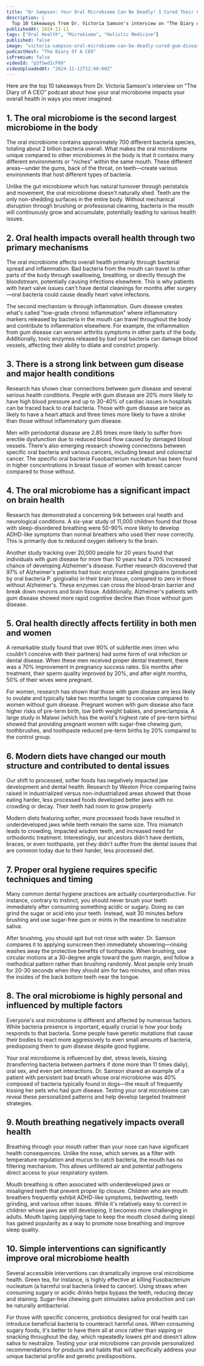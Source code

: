 ```yaml
---
title: "Dr Sampson: Your Oral Microbiome Can Be Deadly! I Cured Their Gum Disease And They Walked Again!"
description: |
  Top 10 takeaways from Dr. Victoria Samson's interview on "The Diary of A CEO" podcast about how your oral microbiome impacts your overall health in ways you never imagined.
publishedAt: 2024-11-11
tags: ["Oral Health", "Microbiome", "Holistic Medicine"]
published: false
image: "victoria-sampson-oral-microbiome-can-be-deadly-cured-gum-disease.jpg"
podcastHost: "The Diary Of A CEO"
isPremium: false
videoId: "p3fSwd1cF08"
videoUploadedAt: "2024-11-11T12:00:00Z"
---
```



<PodcastSummaryPageLayout frontmatter={frontmatter}>

Here are the top 10 takeaways from Dr. Victoria Samson's interview on "The Diary of A CEO" podcast about how your oral microbiome impacts your overall health in ways you never imagined.

## 1. The oral microbiome is the second largest microbiome in the body

The oral microbiome contains approximately 700 different bacteria species, totaling about 2 billion bacteria overall. What makes the oral microbiome unique compared to other microbiomes in the body is that it contains many different environments or "niches" within the same mouth. These different areas—under the gums, back of the throat, on teeth—create various environments that host different types of bacteria.

Unlike the gut microbiome which has natural turnover through peristalsis and movement, the oral microbiome doesn't naturally shed. Teeth are the only non-shedding surfaces in the entire body. Without mechanical disruption through brushing or professional cleaning, bacteria in the mouth will continuously grow and accumulate, potentially leading to various health issues.

## 2. Oral health impacts overall health through two primary mechanisms

The oral microbiome affects overall health primarily through bacterial spread and inflammation. Bad bacteria from the mouth can travel to other parts of the body through swallowing, breathing, or directly through the bloodstream, potentially causing infections elsewhere. This is why patients with heart valve issues can't have dental cleanings for months after surgery—oral bacteria could cause deadly heart valve infections.

The second mechanism is through inflammation. Gum disease creates what's called "low-grade chronic inflammation" where inflammatory markers released by bacteria in the mouth can travel throughout the body and contribute to inflammation elsewhere. For example, the inflammation from gum disease can worsen arthritis symptoms in other parts of the body. Additionally, toxic enzymes released by bad oral bacteria can damage blood vessels, affecting their ability to dilate and constrict properly.

## 3. There is a strong link between gum disease and major health conditions

Research has shown clear connections between gum disease and several serious health conditions. People with gum disease are 20% more likely to have high blood pressure and up to 30-40% of cardiac issues in hospitals can be traced back to oral bacteria. Those with gum disease are twice as likely to have a heart attack and three times more likely to have a stroke than those without inflammatory gum disease.

Men with periodontal disease are 2.85 times more likely to suffer from erectile dysfunction due to reduced blood flow caused by damaged blood vessels. There's also emerging research showing connections between specific oral bacteria and various cancers, including breast and colorectal cancer. The specific oral bacteria Fusobacterium nucleatum has been found in higher concentrations in breast tissue of women with breast cancer compared to those without.

## 4. The oral microbiome has a significant impact on brain health

Research has demonstrated a concerning link between oral health and neurological conditions. A six-year study of 11,000 children found that those with sleep-disordered breathing were 50-90% more likely to develop ADHD-like symptoms than normal breathers who used their nose correctly. This is primarily due to reduced oxygen delivery to the brain.

Another study tracking over 20,000 people for 20 years found that individuals with gum disease for more than 10 years had a 70% increased chance of developing Alzheimer's disease. Further research discovered that 97% of Alzheimer's patients had toxic enzymes called gingipains (produced by oral bacteria P. gingivalis) in their brain tissue, compared to zero in those without Alzheimer's. These enzymes can cross the blood-brain barrier and break down neurons and brain tissue. Additionally, Alzheimer's patients with gum disease showed more rapid cognitive decline than those without gum disease.

## 5. Oral health directly affects fertility in both men and women

A remarkable study found that over 90% of subfertile men (men who couldn't conceive with their partners) had some form of oral infection or dental disease. When these men received proper dental treatment, there was a 70% improvement in pregnancy success rates. Six months after treatment, their sperm quality improved by 20%, and after eight months, 50% of their wives were pregnant.

For women, research has shown that those with gum disease are less likely to ovulate and typically take two months longer to conceive compared to women without gum disease. Pregnant women with gum disease also face higher risks of pre-term birth, low birth weight babies, and preeclampsia. A large study in Malawi (which has the world's highest rate of pre-term births) showed that providing pregnant women with sugar-free chewing gum, toothbrushes, and toothpaste reduced pre-term births by 20% compared to the control group.

## 6. Modern diets have changed our mouth structure and contributed to dental issues

Our shift to processed, softer foods has negatively impacted jaw development and dental health. Research by Weston Price comparing twins raised in industrialized versus non-industrialized areas showed that those eating harder, less processed foods developed better jaws with no crowding or decay. Their teeth had room to grow properly.

Modern diets featuring softer, more processed foods have resulted in underdeveloped jaws while teeth remain the same size. This mismatch leads to crowding, impacted wisdom teeth, and increased need for orthodontic treatment. Interestingly, our ancestors didn't have dentists, braces, or even toothpaste, yet they didn't suffer from the dental issues that are common today due to their harder, less processed diet.

## 7. Proper oral hygiene requires specific techniques and timing

Many common dental hygiene practices are actually counterproductive. For instance, contrary to instinct, you should never brush your teeth immediately after consuming something acidic or sugary. Doing so can grind the sugar or acid into your teeth. Instead, wait 30 minutes before brushing and use sugar-free gum or mints in the meantime to neutralize saliva.

After brushing, you should spit but not rinse with water. Dr. Samson compares it to applying sunscreen then immediately showering—rinsing washes away the protective benefits of toothpaste. When brushing, use circular motions at a 30-degree angle toward the gum margin, and follow a methodical pattern rather than brushing randomly. Most people only brush for 20-30 seconds when they should aim for two minutes, and often miss the insides of the back bottom teeth near the tongue.

## 8. The oral microbiome is highly personal and influenced by multiple factors

Everyone's oral microbiome is different and affected by numerous factors. While bacteria presence is important, equally crucial is how your body responds to that bacteria. Some people have genetic mutations that cause their bodies to react more aggressively to even small amounts of bacteria, predisposing them to gum disease despite good hygiene.

Your oral microbiome is influenced by diet, stress levels, kissing (transferring bacteria between partners if done more than 11 times daily), oral sex, and even pet interactions. Dr. Samson shared an example of a patient with persistent bad breath whose oral microbiome was 40% composed of bacteria typically found in dogs—the result of frequently kissing her pets who had gum disease. Testing your oral microbiome can reveal these personalized patterns and help develop targeted treatment strategies.

## 9. Mouth breathing negatively impacts overall health

Breathing through your mouth rather than your nose can have significant health consequences. Unlike the nose, which serves as a filter with temperature regulation and mucus to catch bacteria, the mouth has no filtering mechanism. This allows unfiltered air and potential pathogens direct access to your respiratory system.

Mouth breathing is often associated with underdeveloped jaws or misaligned teeth that prevent proper lip closure. Children who are mouth breathers frequently exhibit ADHD-like symptoms, bedwetting, teeth grinding, and various other issues. While it's relatively easy to correct in children whose jaws are still developing, it becomes more challenging in adults. Mouth taping (applying tape to keep the mouth closed during sleep) has gained popularity as a way to promote nose breathing and improve sleep quality.

## 10. Simple interventions can significantly improve oral microbiome health

Several accessible interventions can dramatically improve oral microbiome health. Green tea, for instance, is highly effective at killing Fusobacterium nucleatum (a harmful oral bacteria linked to cancer). Using straws when consuming sugary or acidic drinks helps bypass the teeth, reducing decay and staining. Sugar-free chewing gum stimulates saliva production and can be naturally antibacterial.

For those with specific concerns, probiotics designed for oral health can introduce beneficial bacteria to counteract harmful ones. When consuming sugary foods, it's better to have them all at once rather than sipping or snacking throughout the day, which repeatedly lowers pH and doesn't allow saliva to neutralize. Testing your oral microbiome can provide personalized recommendations for products and habits that will specifically address your unique bacterial profile and genetic predispositions.

</PodcastSummaryPageLayout>
